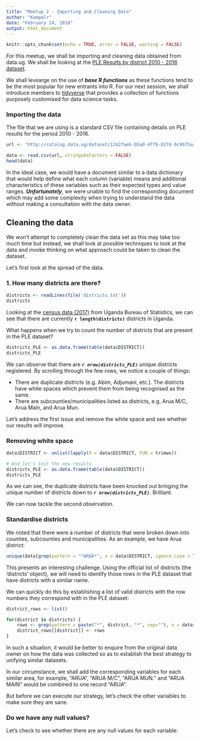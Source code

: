 ```yaml
---
title: "Meetup 2 - Importing and Cleaning Data"
author: "Kampalr"
date: "February 24, 2018"
output: html_document
---
```


```r
knitr::opts_chunk$set(echo = TRUE, error = FALSE, warning = FALSE)
```

For this meetup, we shall be importing and cleaning data obtained from data.ug. We shall be looking at the [PLE Results by district 2010 - 2016 dataset](http://catalog.data.ug/dataset/uneb-results/resource/6e5885bd-2952-4086-aaac-0c2aa58ec762).

We shall levearge on the use of ***base R functions*** as these functions tend to be the most popular for new entrants into R. For our next session, we shall introduce members to [tidyverse](https://www.tidyverse.org/) that provides a collection of functions purposely customised for data science tasks.

### Importing the data
The file that we are using is a standard CSV file containing details on PLE results for the period 2010 - 2016.

```r
url <- "http://catalog.data.ug/dataset/1242faeb-b5a0-4ffb-8274-9c9975aad183/resource/6e5885bd-2952-4086-aaac-0c2aa58ec762/download/ple-results-by-district-2010-2016.csv"

data <- read.csv(url, stringsAsFactors = FALSE)
head(data)
```

In the ideal case, we would have a document similar to a data dictionary that would help define what each column (variable) means and additional characteristics of these variables such as their expected types and value ranges. ***Unfortunately***, we were unable to find the corresponding document which may add some complexity when trying to understand the data without making a consultation with the data owner. 

## Cleaning the data
We won't attempt to completely clean the data set as this may take too much time but instead, we shall look at possible techniques to look at the data and invoke thinking on what approach could be taken to clean the dataset.

Let's first look at the spread of the data.

### 1. How many districts are there?

```r
districts <- readLines(file('districts.txt'))
districts

```

Looking at the [census data (2017)](http://www.ubos.org/onlinefiles/uploads/ubos/census_projections/District%20Single%20Years%20Final_17.07.2017.xls) from Uganda Bureau of Statistics, we can see that there are currently **```r length(districts)```** districts in Uganda.

What happens when we try to count the number of districts that are present in the PLE dataset?  
```r
districts_PLE <- as.data.frame(table(data$DISTRICT))
districts_PLE
```

We can observe that there are ***`r nrow(districts_PLE)`*** unique districts registered. By scrolling through the few rows, we notice a couple of things:

 - There are duplicate districts (e.g. Abim, Adjumani, etc.). The districts have white spaces which prevent them from being recognised as the same.
 - There are subcounties/municipalities listed as districts, e.g. Arua M/C, Arua Main, and Arua Mun.
 
 Let's address the first issue and remove the white space and see whether our results will improve.
 
### Removing white space
 
```r
data$DISTRICT <- unlist(lapply(X = data$DISTRICT, FUN = trimws))

# And let's test the new results
districts_PLE <- as.data.frame(table(data$DISTRICT))
districts_PLE

```

As we can see, the duplicate districts have been knocked out bringing the unique number of districts down to ***`r nrow(districts_PLE)`***. Brilliant.

We can now tackle the second observation.

### Standardise districts
We noted that there were a number of districts that were broken down into counties, subcounties and municipalities. As an example, we have Arua district:
```r
unique(data[grep(pattern = "*ARUA*", x = data$DISTRICT, ignore.case = TRUE), 'DISTRICT'])
```

This presents an interesting challenge. Using the official list of districts (the 'districts' object), we will need to identify those rows in the PLE dataset that have districts with a similar name. 

We can quickly do this by establishing a list of valid districts with the row numbers they correspond with in the PLE dataset: 

```r
district_rows <- list()

for(district in districts) {
    rows <- grep(pattern = paste("*", district, "*", sep=""), x = data$DISTRICT)
    district_rows[[district]] <- rows
}
```

In such a situation, it would be better to enquire from the original data owner on how the data was collected so as to establish the best strategy to unifying similar datasets. 

In our circumstance, we shall add the corresponding variables for each similar area, for example, "ARUA", "ARUA M/C", "ARUA MUN." and "ARUA MAIN" would be combined to one record "ARUA".

But before we can execute our strategy, let's check the other variables to make sure they are sane.

### Do we have any null values?

Let's check to see whether there are any null values for each variable:
```r

```